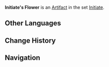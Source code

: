{{Artifact Infobox
|image = Item Initiate's Flower.png
|set   = Initiate
|piece = Flower of Life
}}
{{Description|A small flower. Cute and adorable, just like the early spring of North Teyvat.}}
'''Initiate's Flower''' is an [[Artifact]] in the set [[Initiate]].

==Other Languages==
{{Other Languages
|en      = Initiate's Flower
|zhs     = 初学者之花
|zhs_rm  = Chūxuézhě zhī Huā
|zht     = 初學者之花
|zht_rm  = Chūxuézhě zhī Huā
|zh_tl   = Beginner's Flower
|ja      = 初心者の花
|ja_rm   = Shoshinsha no Hana
|ja_tl   = Beginner's Flower
|ko      = 초심자의 꽃
|ko_rm   = Chosimja-ui Kkot
|ko_tl   = Beginner's Flower
|es      = Flor del Principiante
|es_tl   = Flower of the Novice
|fr      = Fleur du Novice
|fr_tl   = Flower of the Novice
|ru      = Цветок посвящённого
|ru_tl   = 
|th      = Initiate's Flower
|vi      = Hoa Sơ Cấp
|vi_tl   = 
|de      = Novizenblume
|de_tl   = Novice's Flower
|id      = Initiate's Flower
|pt      = Flor do Novato
|pt_tl   = 
}}

==Change History==
{{Change History|1.0}}

==Navigation==
{{Artifact Set Navbox|Initiate}}